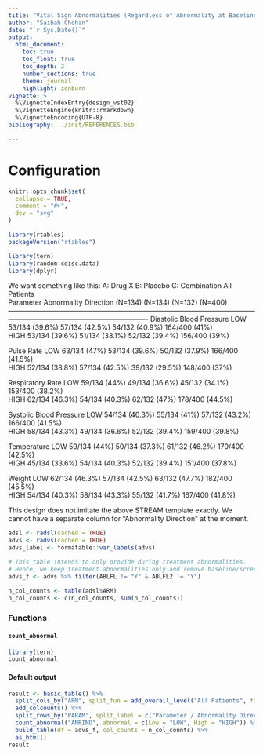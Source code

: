 ```yaml
---
title: "Vital Sign Abnormalities (Regardless of Abnormality at Baseline) (VST02_1)"
author: "Saibah Chohan"
date: "`r Sys.Date()`"
output:
  html_document:
    toc: true
    toc_float: true
    toc_depth: 2
    number_sections: true
    theme: journal
    highlight: zenburn
vignette: >
  %\VignetteIndexEntry{design_vst02}
  %\VignetteEngine{knitr::rmarkdown}
  %\VignetteEncoding{UTF-8}
bibliography: ../inst/REFERENCES.bib

---
```

Configuration
=============

```r
knitr::opts_chunk$set(
  collapse = TRUE,
  comment = "#>",
  dev = "svg"
)
```

```r
library(rtables)
packageVersion("rtables")

library(tern)
library(random.cdisc.data)
library(dplyr)
```

We want something like this:
                                                                   A: Drug X                   B: Placebo                 C: Combination                All Patients     
Parameter                       Abnormality Direction               (N=134)                      (N=134)                      (N=132)                      (N=400)       
-------------------------------------------------------------------------------------------------------------------------------------------------------------------------
Diastolic Blood Pressure                 LOW                    53/134 (39.6%)               57/134 (42.5%)               54/132 (40.9%)                164/400 (41%)    
                                        HIGH                    53/134 (39.6%)               51/134 (38.1%)               52/132 (39.4%)                156/400 (39%)    

Pulse Rate                               LOW                     63/134 (47%)                53/134 (39.6%)               50/132 (37.9%)               166/400 (41.5%)   
                                        HIGH                    52/134 (38.8%)               57/134 (42.5%)               39/132 (29.5%)                148/400 (37%)    

Respiratory Rate                         LOW                     59/134 (44%)                49/134 (36.6%)               45/132 (34.1%)               153/400 (38.2%)   
                                        HIGH                    62/134 (46.3%)               54/134 (40.3%)                62/132 (47%)                178/400 (44.5%)   

Systolic Blood Pressure                  LOW                    54/134 (40.3%)                55/134 (41%)                57/132 (43.2%)               166/400 (41.5%)   
                                        HIGH                    58/134 (43.3%)               49/134 (36.6%)               52/132 (39.4%)               159/400 (39.8%)   

Temperature                              LOW                     59/134 (44%)                50/134 (37.3%)               61/132 (46.2%)               170/400 (42.5%)   
                                        HIGH                    45/134 (33.6%)               54/134 (40.3%)               52/132 (39.4%)               151/400 (37.8%)   

Weight                                   LOW                    62/134 (46.3%)               57/134 (42.5%)               63/132 (47.7%)               182/400 (45.5%)   
                                        HIGH                    54/134 (40.3%)               58/134 (43.3%)               55/132 (41.7%)               167/400 (41.8%)   



This design does not imitate the above STREAM template exactly. We cannot have a separate column for "Abnormality Direction" at the moment. 


```r
adsl <- radsl(cached = TRUE)
advs <- radvs(cached = TRUE)
advs_label <- formatable::var_labels(advs)

# This table intends to only provide during treatment abnormalities.
# Hence, we keep treatment abnormalities only and remove baseline/screening abnormalities.
advs_f <- advs %>% filter(ABLFL != "Y" & ABLFL2 != "Y")

n_col_counts <- table(adsl$ARM)
n_col_counts <- c(n_col_counts, sum(n_col_counts))
```

### Functions 

#### `count_abnormal`

```r
library(tern)
count_abnormal
```

#### Default output

```r
result <- basic_table() %>%
  split_cols_by("ARM", split_fun = add_overall_level("All Patients", first = FALSE)) %>%
  add_colcounts() %>%
  split_rows_by("PARAM", split_label = c("Parameter / Abnormality Direction"), visible_label = TRUE) %>%
  count_abnormal("ANRIND", abnormal = c(Low = "LOW", High = "HIGH")) %>%
  build_table(df = advs_f, col_counts = n_col_counts) %>%
  as_html()
result
```
